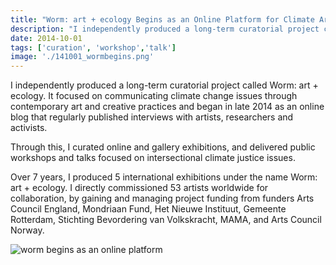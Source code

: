 ```yaml
---
title: "Worm: art + ecology Begins as an Online Platform for Climate Arts"
description: "I independently produced a long-term curatorial project called Worm: art + ecology. It focused on communicating climate change issues through contemporary art and creative practices and began in late 2014 as an online blog that regularly published interviews with artists, researchers and activists."
date: 2014-10-01
tags: ['curation', 'workshop','talk']
image: './141001_wormbegins.png'
--- 
```


I independently produced a long-term curatorial project called Worm: art + ecology. It focused on communicating climate change issues through contemporary art and creative practices and began in late 2014 as an online blog that regularly published interviews with artists, researchers and activists. 

Through this, I curated online and gallery exhibitions, and delivered public workshops and talks focused on intersectional climate justice issues. 

Over 7 years, I produced 5 international exhibitions under the name Worm: art + ecology. I directly commissioned 53 artists worldwide for collaboration, by gaining and managing project funding from funders Arts Council England, Mondriaan Fund, Het Nieuwe Instituut, Gemeente Rotterdam, Stichting Bevordering van Volkskracht, MAMA, and Arts Council Norway. 

![worm begins as an online platform](141001_wormbegins_tumblrAll.png)
